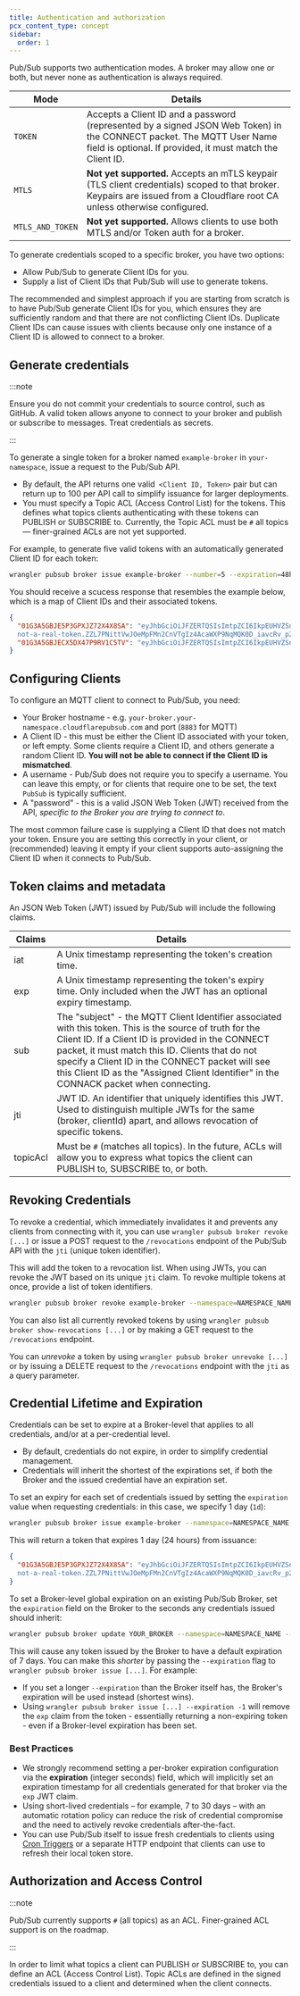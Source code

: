```yaml
---
title: Authentication and authorization
pcx_content_type: concept
sidebar:
  order: 1
---
```


Pub/Sub supports two authentication modes. A broker may allow one or both, but never none as authentication is always required.

| Mode             | Details                                                                                                                                                                            |
| ---------------- | ---------------------------------------------------------------------------------------------------------------------------------------------------------------------------------- |
| `TOKEN`          | Accepts a Client ID and a password (represented by a signed JSON Web Token) in the CONNECT packet. The MQTT User Name field is optional. If provided, it must match the Client ID. |
| `MTLS`           | **Not yet supported.** Accepts an mTLS keypair (TLS client credentials) scoped to that broker. Keypairs are issued from a Cloudflare root CA unless otherwise configured.          |
| `MTLS_AND_TOKEN` | **Not yet supported.** Allows clients to use both MTLS and/or Token auth for a broker.                                                                                             |

To generate credentials scoped to a specific broker, you have two options:

- Allow Pub/Sub to generate Client IDs for you.
- Supply a list of Client IDs that Pub/Sub will use to generate tokens.

The recommended and simplest approach if you are starting from scratch is to have Pub/Sub generate Client IDs for you, which ensures they are sufficiently random and that there are not conflicting Client IDs. Duplicate Client IDs can cause issues with clients because only one instance of a Client ID is allowed to connect to a broker.

## Generate credentials

:::note

Ensure you do not commit your credentials to source control, such as GitHub. A valid token allows anyone to connect to your broker and publish or subscribe to messages. Treat credentials as secrets.

:::

To generate a single token for a broker named `example-broker` in `your-namespace`, issue a request to the Pub/Sub API.

- By default, the API returns one valid` <Client ID, Token>` pair but can return up to 100 per API call to simplify issuance for larger deployments.
- You must specify a Topic ACL (Access Control List) for the tokens. This defines what topics clients authenticating with these tokens can PUBLISH or SUBSCRIBE to. Currently, the Topic ACL must be `#` all topics — finer-grained ACLs are not yet supported.

For example, to generate five valid tokens with an automatically generated Client ID for each token:

```sh
wrangler pubsub broker issue example-broker --number=5 --expiration=48h
```

You should receive a scucess response that resembles the example below, which is a map of Client IDs and their associated tokens.

```json
{
  "01G3A5GBJE5P3GPXJZ72X4X8SA": "eyJhbGciOiJFZERTQSIsImtpZCI6IkpEUHVZSnFIT3Zxemxha2tORlE5a2ZON1dzWXM1dUhuZHBfemlSZG1PQ1UifQ.
  not-a-real-token.ZZL7PNittVwJOeMpFMn2CnVTgIz4AcaWXP9NqMQK0D_iavcRv_p2DVshg6FPe5xCdlhIzbatT6gMyjMrOA2wBg",
  "01G3A5GBJECX5DX47P9RV1C5TV": "eyJhbGciOiJFZERTQSIsImtpZCI6IkpEUHVZSnFIT3Zxemxha2tORlE5a2ZON1dzWXM1dUhuZHBfemlSZG1PQ1UifQ.also-not-a-real-token.WrhK-VTs_IzOEALB-T958OojHK5AjYBC5ZT9xiI_6ekdQrKz2kSPGnvZdUXUsTVFDf9Kce1Smh-mw1sF2rSQAQ",
}
```

## Configuring Clients

To configure an MQTT client to connect to Pub/Sub, you need:

- Your Broker hostname - e.g. `your-broker.your-namespace.cloudflarepubsub.com` and port (`8883` for MQTT)
- A Client ID - this must be either the Client ID associated with your token, or left empty. Some clients require a Client ID, and others generate a random Client ID. **You will not be able to connect if the Client ID is mismatched**.
- A username - Pub/Sub does not require you to specify a username. You can leave this empty, or for clients that require one to be set, the text `PubSub` is typically sufficient.
- A "password" - this is a valid JSON Web Token (JWT) received from the API, _specific to the Broker you are trying to connect to_.

The most common failure case is supplying a Client ID that does not match your token. Ensure you are setting this correctly in your client, or (recommended) leaving it empty if your client supports auto-assigning the Client ID when it connects to Pub/Sub.

## Token claims and metadata

An JSON Web Token (JWT) issued by Pub/Sub will include the following claims.

| Claims   | Details                                                                                                                                                                                                                                                                                                                                                         |
| -------- | --------------------------------------------------------------------------------------------------------------------------------------------------------------------------------------------------------------------------------------------------------------------------------------------------------------------------------------------------------------- |
| iat      | A Unix timestamp representing the token's creation time.                                                                                                                                                                                                                                                                                                        |
| exp      | A Unix timestamp representing the token's expiry time. Only included when the JWT has an optional expiry timestamp.                                                                                                                                                                                                                                             |
| sub      | The "subject" - the MQTT Client Identifier associated with this token. This is the source of truth for the Client ID. If a Client ID is provided in the CONNECT packet, it must match this ID. Clients that do not specify a Client ID in the CONNECT packet will see this Client ID as the "Assigned Client Identifier" in the CONNACK packet when connecting. |
| jti      | JWT ID. An identifier that uniquely identifies this JWT. Used to distinguish multiple JWTs for the same (broker, clientId) apart, and allows revocation of specific tokens.                                                                                                                                                                                     |
| topicAcl | Must be `#` (matches all topics). In the future, ACLs will allow you to express what topics the client can PUBLISH to, SUBSCRIBE to, or both.                                                                                                                                                                                                                   |

## Revoking Credentials

To revoke a credential, which immediately invalidates it and prevents any clients from connecting with it, you can use `wrangler pubsub broker revoke [...]` or issue a POST request to the `/revocations` endpoint of the Pub/Sub API with the `jti` (unique token identifier).

This will add the token to a revocation list. When using JWTs, you can revoke the JWT based on its unique `jti` claim. To revoke multiple tokens at once, provide a list of token identifiers.

```sh
wrangler pubsub broker revoke example-broker --namespace=NAMESPACE_NAME --jti=JTI_ONE --jti=JTI_TWO
```

You can also list all currently revoked tokens by using `wrangler pubsub broker show-revocations [...]` or by making a GET request to the `/revocations` endpoint.

You can _unrevoke_ a token by using `wrangler pubsub broker unrevoke [...]` or by issuing a DELETE request to the `/revocations` endpoint with the `jti` as a query parameter.

## Credential Lifetime and Expiration

Credentials can be set to expire at a Broker-level that applies to all credentials, and/or at a per-credential level.

- By default, credentials do not expire, in order to simplify credential management.
- Credentials will inherit the shortest of the expirations set, if both the Broker and the issued credential have an expiration set.

To set an expiry for each set of credentials issued by setting the `expiration` value when requesting credentials: in this case, we specify 1 day (`1d`):

```sh
wrangler pubsub broker issue example-broker --namespace=NAMESPACE_NAME --expiration=1d
```

This will return a token that expires 1 day (24 hours) from issuance:

```json
{
  "01G3A5GBJE5P3GPXJZ72X4X8SA": "eyJhbGciOiJFZERTQSIsImtpZCI6IkpEUHVZSnFIT3Zxemxha2tORlE5a2ZON1dzWXM1dUhuZHBfemlSZG1PQ1UifQ.
  not-a-real-token.ZZL7PNittVwJOeMpFMn2CnVTgIz4AcaWXP9NqMQK0D_iavcRv_p2DVshg6FPe5xCdlhIzbatT6gMyjMrOA2wBg"
}
```

To set a Broker-level global expiration on an existing Pub/Sub Broker, set the `expiration` field on the Broker to the seconds any credentials issued should inherit:

```sh
wrangler pubsub broker update YOUR_BROKER --namespace=NAMESPACE_NAME --expiration=7d
```

This will cause any token issued by the Broker to have a default expiration of 7 days. You can make this _shorter_ by passing the `--expiration` flag to `wrangler pubsub broker issue [...]`. For example:

- If you set a longer `--expiration` than the Broker itself has, the Broker's expiration will be used instead (shortest wins).
- Using `wrangler pubsub broker issue [...] --expiration -1` will remove the `exp` claim from the token - essentially returning a non-expiring token - even if a Broker-level expiration has been set.

### Best Practices

- We strongly recommend setting a per-broker expiration configuration via the **expiration** (integer seconds) field, which will implicitly set an expiration timestamp for all credentials generated for that broker via the `exp` JWT claim.
- Using short-lived credentials – for example, 7 to 30 days – with an automatic rotation policy can reduce the risk of credential compromise and the need to actively revoke credentials after-the-fact.
- You can use Pub/Sub itself to issue fresh credentials to clients using [Cron Triggers](/workers/configuration/cron-triggers/) or a separate HTTP endpoint that clients can use to refresh their local token store.

## Authorization and Access Control

:::note

Pub/Sub currently supports `#` (all topics) as an ACL. Finer-grained ACL support is on the roadmap.

:::

In order to limit what topics a client can PUBLISH or SUBSCRIBE to, you can define an ACL (Access Control List). Topic ACLs are defined in the signed credentials issued to a client and determined when the client connects.

